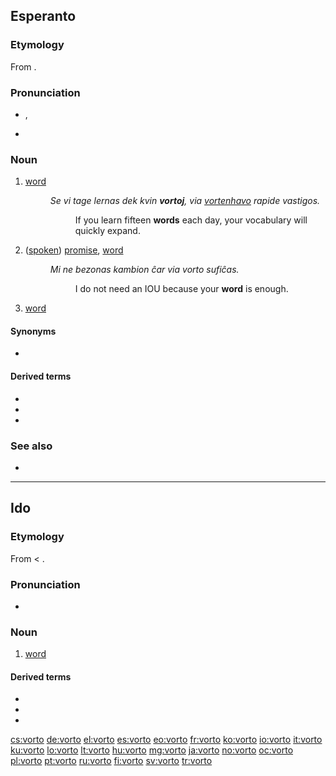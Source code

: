 ==Esperanto==

===Etymology===
From {{etyl|de|eo}} {{term|Wort||word|lang=de}}.

===Pronunciation===
* {{IPA|/ˈvor.to/|lang=eo}}, {{X-SAMPA|/ˈvor.to/|lang=eo}}
*: {{audio|Eo-vorto.ogg|Audio (Brazil)}}
* {{hyphenation|vor|to|lang=eo}}

===Noun===
{{eo-noun}}

# {{linguistics|lang=eo}} [[word]]
#: ''Se vi tage lernas dek kvin '''vortoj''', via [[vortenhavo]] rapide vastigos.''
#:: If you learn fifteen '''words''' each day, your vocabulary will quickly expand.
# ([[spoken]]) [[promise]], [[word]]
#: ''Mi ne bezonas kambion ĉar via vorto sufiĉas.''
#:: I do not need an IOU because your '''word''' is enough.
# {{computing|lang=eo}} [[word]]

====Synonyms====
* {{sense|linguistics}} {{l|eo|termino}}

====Derived terms====
* {{l|eo|pasvorto}}
* {{l|eo|salutvorto}}
* {{l|eo|vortaro}}

===See also===
* {{pedialite|Esperanto grammar}}

{{eo BRO|2}}

----

==Ido==

===Etymology===
From {{etyl|eo|io}} {{term|vorto||word|lang=eo}} < {{etyl|de|io}} {{term|Wort||word|lang=de}}.

===Pronunciation===
* {{hyphenation|vor|to|lang=io}}

===Noun===
{{io-noun|vort}}

# [[word]]

====Derived terms====
* {{l|io|vortoludo}}
* {{l|io|vortoformo}}
* {{l|io|vortolisto}}

[[cs:vorto]]
[[de:vorto]]
[[el:vorto]]
[[es:vorto]]
[[eo:vorto]]
[[fr:vorto]]
[[ko:vorto]]
[[io:vorto]]
[[it:vorto]]
[[ku:vorto]]
[[lo:vorto]]
[[lt:vorto]]
[[hu:vorto]]
[[mg:vorto]]
[[ja:vorto]]
[[no:vorto]]
[[oc:vorto]]
[[pl:vorto]]
[[pt:vorto]]
[[ru:vorto]]
[[fi:vorto]]
[[sv:vorto]]
[[tr:vorto]]